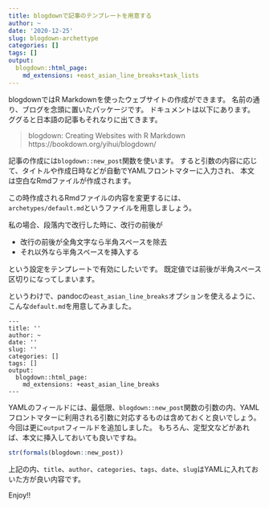 ```yaml
---
title: blogdownで記事のテンプレートを用意する
author: ~
date: '2020-12-25'
slug: blogdown-archettype
categories: []
tags: []
output:
  blogdown::html_page:
    md_extensions: +east_asian_line_breaks+task_lists
---
```


blogdownではR Markdownを使ったウェブサイトの作成ができます。
名前の通り、ブログを念頭に置いたパッケージです。
ドキュメントは以下にあります。
ググると日本語の記事もそれなりに出てきます。

> blogdown: Creating Websites with R Markdown \
> https://bookdown.org/yihui/blogdown/

記事の作成には`blogdown::new_post`関数を使います。
すると引数の内容に応じて、タイトルや作成日時などが自動でYAMLフロントマターに入力され、
本文は空白なRmdファイルが作成されます。

この時作成されるRmdファイルの内容を変更するには、
`archetypes/default.md`というファイルを用意しましょう。

私の場合、段落内で改行した時に、改行の前後が

- 改行の前後が全角文字なら半角スペースを除去
- それ以外なら半角スペースを挿入する

という設定をテンプレートで有効にしたいです。
既定値では前後が半角スペース区切りになってしまいます。

というわけで、pandocの`east_asian_line_breaks`オプションを使えるように、
こんな`default.md`を用意してみました。

```
---
title: ''
author: ~
date: ''
slug: ''
categories: []
tags: []
output:
  blogdown::html_page:
    md_extensions: +east_asian_line_breaks
---
```

YAMLのフィールドには、最低限、`blogdown::new_post`関数の引数の内、YAMLフロントマターに利用される引数に対応するものは含めておくと良いでしょう。
今回は更に`output`フィールドを追加しました。
もちろん、定型文などがあれば、本文に挿入しておいても良いですね。

```r
str(formals(blogdown::new_post))
```

上記の内、`title`、`author`、`categories`、`tags`、`date`、`slug`はYAMLに入れておいた方が良い内容です。

Enjoy!!
